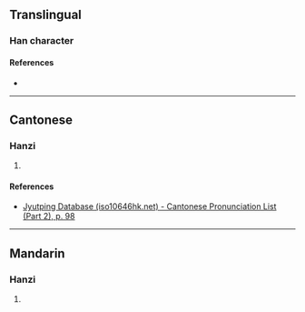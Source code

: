 {{character info/new}}
==Translingual==

===Han character===
{{Han char|rn=44|rad=尸|as=07|sn=10|four=|canj=SUDI|ids=⿺尾寸}}

====References====
* {{Han ref|kx=0302.161|hdz=20975.061|uh=5C57|ud=23639}}

----

==Cantonese==

===Hanzi===
{{yue-hanzi|jyut=[[cyun3]]|y=chyun3}}

# {{defn|lang=yue|sort=尸07}}

====References====
* [http://www.iso10646hk.net/jp/document/download.jsp Jyutping Database (iso10646hk.net) - Cantonese Pronunciation List (Part 2), p. 98]

----

==Mandarin==

===Hanzi===
{{cmn-hanzi|pin=[[wěi]] ([[wei3]])|wg=wei<sup>3</sup>}}

# {{defn|lang=cmn|sort=尸07}}